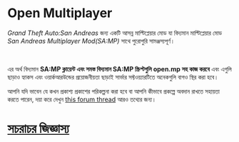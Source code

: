 # Open Multiplayer

_Grand Theft Auto:San Andreas_ জন্য একটি আসন্ন মাল্টিপ্লেয়ার মোড যা বিদ্যমান মাল্টিপ্লেয়ার মোড _San Andreas Multiplayer Mod(SA:MP)_ সাথে পুরোপুরি সামঞ্জস্যপূর্ণ।

<br />

এর অর্থ বিদ্যমান **SA:MP ক্লায়েন্ট এবং সমস্ত বিদ্যমান SA:MP স্ক্রিপ্টগুলি open.mp সহ কাজ করবে** এবং এগুলি ছাড়াও হ্যাকস এবং ওয়ার্কআরউন্ডের প্রয়োজনীয়তা ছাড়াই সার্ভার সফ্টওয়্যারটিতে অনেকগুলি বাগও স্থির করা হবে।

আপনি যদি ভাবেন যে কখন প্রকাশ্য প্রকাশের পরিকল্পনা করা হবে বা আপনি কীভাবে প্রকল্পে অবদান রাখতে সহায়তা করতে পারেন, দয়া করে দেখুন [this forum thread](https://www.burgershot.gg/showthread.php?tid=99) আরও তথ্যের জন্য।

# [সচরাচর জিজ্ঞাস্য](/faq)
